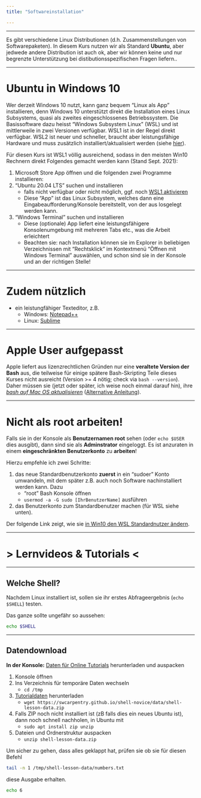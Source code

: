```yaml
---
title: "Softwareinstallation"

---
```



-------------------------------------------

Es gibt verschiedene Linux Distributionen (d.h. Zusammenstellungen von Softwarepaketen). In diesem Kurs nutzen wir als Standard **Ubuntu**, aber jedwede andere Distribution ist auch ok, aber wir können keine und nur begrenzte Unterstützung bei distibutionsspezifischen Fragen liefern..


-------------------------------------------

# Ubuntu in Windows 10

Wer derzeit Windows 10 nutzt, kann ganz bequem "Linux als App" installieren, denn Windows 10 unterstützt direkt die Installation eines Linux Subsystems, quasi als zweites eingeschlossenes Betriebssystem. Die Basissoftware dazu heisst "Windows Subsystem Linux" (WSL) und ist mittlerweile in zwei Versionen verfügbar. WSL1 ist in der Regel direkt verfügbar. WSL2 ist neuer und schneller, braucht aber leistungsfähige Hardware und muss zusätzlich installiert/aktualisiert werden (siehe [hier](https://beyond.lol/ubuntu-auf-windows-10-installieren-mit-wsl-windows-subsystem-linux/)).

Für diesen Kurs ist WSL1 völlig ausreichend, sodass in den meisten Win10 Rechnern direkt Folgendes gemacht werden kann (Stand Sept. 2021):

1.    Microsoft Store App öffnen und die folgenden zwei Programme installieren:
2.    "Ubuntu 20.04 LTS" suchen und installieren 
      - falls nicht verfügbar oder nicht möglich, ggf. noch [WSL1 aktivieren](https://beyond.lol/ubuntu-auf-windows-10-installieren-mit-wsl-windows-subsystem-linux/)  
      - Diese "App" ist das Linux Subsystem, welches dann eine Eingabeaufforderung/Konsole bereitstellt, von der aus losgelegt werden kann.
3.    "Windows Terminal" suchen und installieren  
      - Diese (optionale) App liefert eine leistungsfähigere Konsolenumgebung mit mehreren Tabs etc., was die Arbeit erleichtert
      - Beachten sie: nach Installation können sie im Explorer in beliebigen Verzeichnissen mit "Rechtsklick" im Kontextmenü "Öffnen mit Windows Terminal" auswählen, und schon sind sie in der Konsole und an der richtigen Stelle!


-------------------------------------------

# Zudem nützlich

- ein leistungfähiger Texteditor, z.B.
  - Windows: [Notepad++](https://notepad-plus-plus.org/)
  - Linux: [Sublime](https://www.sublimetext.com/)


-------------------------------------------


# Apple User aufgepasst

Apple liefert aus lizenzrechtlichen Gründen nur eine **veraltete Version der Bash** aus, die teilweise für einige spätere Bash-Skripting Teile dieses Kurses nicht ausreicht (Version >= 4 nötig; check via `bash --version`). Daher müssen sie (jetzt oder später, ich weise noch einmal darauf hin), ihre *[bash auf Mac OS aktualisieren](https://www.shell-tips.com/mac/upgrade-bash/)* ([Alternative Anleitung](https://itnext.io/upgrading-bash-on-macos-7138bd1066ba)).


-------------------------------------------

# Nicht als root arbeiten!

Falls sie in der Konsole als **Benutzernamen root** sehen (oder `echo $USER` dies ausgibt), dann sind sie als **Adminstrator** eingeloggt. Es ist anzuraten in einem **eingeschränkten Benutzerkonto** zu **arbeiten**!

Hierzu empfehle ich zwei Schritte:

1. das neue Standardbenutzerkonto **zuerst** in ein "sudoer" Konto umwandeln, mit dem später z.B. auch noch Software nachinstalliert werden kann. Dazu
   - "root" Bash Konsole öffnen
   - `usermod -a -G sudo [IhrBenutzerName]` ausführen
2.    das Benutzerkonto zum Standardbenutzer machen (für WSL siehe unten).

Der folgende Link zeigt, wie sie [in Win10 den WSL Standardnutzer ändern](https://winaero.com/set-default-user-wsl-windows-10/).



\newpage

-------------------------------------------


# > Lernvideos & Tutorials < 


-------------------------------------------


## Welche Shell?

Nachdem Linux installiert ist, sollen sie ihr erstes Abfrageergebnis (`echo $SHELL`) testen.

Das ganze sollte ungefähr so aussehen:

```bash
echo $SHELL
```


-------------------------------------------


## Datendownload

**In der Konsole:** [Daten für Online Tutorials](https://swcarpentry.github.io/shell-novice/setup.html) herunterladen und auspacken

1.    Konsole öffnen
2.    Ins Verzeichnis für temporäre Daten wechseln
      -   `cd /tmp`
3.    [Tutorialdaten](https://swcarpentry.github.io/shell-novice/data/shell-lesson-data.zip) herunterladen
      -   `wget https://swcarpentry.github.io/shell-novice/data/shell-lesson-data.zip`
4.    Falls ZIP noch nicht installiert ist (zB falls dies ein neues Ubuntu ist), dann noch schnell nachholen, in Ubuntu mit
      -   `sudo apt install zip unzip`
5.    Dateien und Ordnerstruktur auspacken
      -   `unzip shell-lesson-data.zip`
      

Um sicher zu gehen, dass alles geklappt hat, prüfen sie ob sie für diesen Befehl

```bash
tail -n 1 /tmp/shell-lesson-data/numbers.txt
```

diese Ausgabe erhalten.

```bash
echo 6
```



